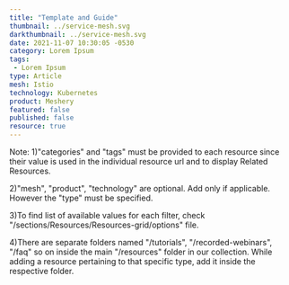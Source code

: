 ```yaml
---
title: "Template and Guide"
thumbnail: ../service-mesh.svg
darkthumbnail: ../service-mesh.svg
date: 2021-11-07 10:30:05 -0530
category: Lorem Ipsum
tags:
 - Lorem Ipsum
type: Article
mesh: Istio
technology: Kubernetes
product: Meshery
featured: false
published: false
resource: true
---
```




<ResourcesWrapper>

Note:
1)"categories" and "tags" must be provided to each resource since their value is used in the individual resource url and to display Related Resources.

2)"mesh", "product", "technology" are optional. Add only if applicable. However the "type" must be specified.

3)To find list of available values for each filter, check "/sections/Resources/Resources-grid/options" file.

4)There are separate folders named "/tutorials", "/recorded-webinars", "/faq" so on inside the main "/resources" folder in our collection.
While adding a resource pertaining to that specific type, add it inside the respective folder.

</ResourcesWrapper>